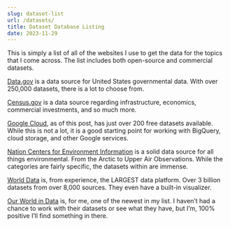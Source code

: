 ```yaml
---
slug: dataset-list
url: /datasets/
title: Dataset Database Listing
date: 2023-11-29
---
```


This is simply a list of all of the websites I use to get the data for the topics that I come across. The list includes both open-source and commercial datasets.

[Data.gov](https://data.gov/) is a data source for United States governmental data. With over 250,000 datasets, there is a lot to choose from.

[Census.gov](https://census.gov/data.html) is a data source regarding infrastructure, economics, commercial investments, and so much more.

[Google Cloud](https://cloud.google.com/datasets), as of this post, has just over 200 free datasets available. While this is not a lot, it is a good starting point for working with BigQuery, cloud storage, and other Google services.

[Nation Centers for Environment Information](https://ncei.noaa.gov/products) is a solid data source for all things environmental. From the Arctic to Upper Air Observations. While the categories are fairly specific, the datasets within are immense.

[World Data](https://worlddata.ai) is, from experience, the LARGEST data platform. Over 3 billion datasets from over 8,000 sources. They even have a built-in visualizer.

[Our World in Data](https://ourworldindata.org) is, for me, one of the newest in my list. I haven't had a chance to work with their datasets or see what they have, but I'm, 100% positive I'll find something in there.